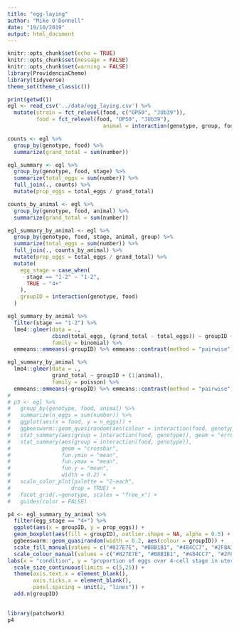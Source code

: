 ```yaml
---
title: "egg-laying"
author: "Mike O'Donnell"
date: "19/10/2019"
output: html_document
---
```

```r
knitr::opts_chunk$set(echo = TRUE)
knitr::opts_chunk$set(message = FALSE)
knitr::opts_chunk$set(warning = FALSE)
library(ProvidenciaChemo)
library(tidyverse)
theme_set(theme_classic())
```

```r
print(getwd())
egl <- read_csv('../data/egg_laying.csv') %>%
  mutate(strain = fct_relevel(food, c("OP50", "JUb39")),
         food = fct_relevel(food, "OP50", "JUb39"),
                              animal = interaction(genotype, group, food, animal_num))
```

```r
counts <- egl %>%
  group_by(genotype, food) %>%
  summarize(grand_total = sum(number))

egl_summary <- egl %>%
  group_by(genotype, food, stage) %>%
  summarize(total_eggs = sum(number)) %>%
  full_join(., counts) %>%
  mutate(prop_eggs = total_eggs / grand_total)

counts_by_animal <- egl %>%
  group_by(genotype, food, animal) %>%
  summarize(grand_total = sum(number))

egl_summary_by_animal <- egl %>%
  group_by(genotype, food, stage, animal, group) %>%
  summarize(total_eggs = sum(number)) %>%
  full_join(., counts_by_animal) %>%
  mutate(prop_eggs = total_eggs / grand_total) %>%
  mutate(
    egg_stage = case_when(
      stage == "1-2" ~ "1-2",
      TRUE ~ "4+"
    ),
    groupID = interaction(genotype, food)
  )

egl_summary_by_animal %>%
  filter(stage == "1-2") %>%
  lme4::glmer(data = ., 
              cbind(total_eggs, (grand_total - total_eggs)) ~ groupID + (1|animal), 
              family = binomial) %>%
  emmeans::emmeans(~groupID) %>% emmeans::contrast(method = "pairwise")

egl_summary_by_animal %>%
  lme4::glmer(data = ., 
              grand_total ~ groupID + (1|animal), 
              family = poisson) %>%
  emmeans::emmeans(~groupID) %>% emmeans::contrast(method = "pairwise")
# 
# p3 <- egl %>%
#   group_by(genotype, food, animal) %>%
#   summarize(n_eggs = sum(number)) %>%
#   ggplot(aes(x = food, y = n_eggs)) +
#   ggbeeswarm::geom_quasirandom(aes(colour = interaction(food, genotype)), width = 0.2) +
#   stat_summary(aes(group = interaction(food, genotype)), geom = "errorbar", fun.data = "mean_se", width = 0.1) +
#   stat_summary(aes(group = interaction(food, genotype)), 
#                geom = "crossbar", 
#                fun.ymin = "mean", 
#                fun.ymax = "mean", 
#                fun.y = "mean",
#                width = 0.2) +
#   scale_color_plot(palette = "2-each", 
#                   drop = TRUE) +
#   facet_grid(.~genotype, scales = "free_x") +
#   guides(color = FALSE)

p4 <- egl_summary_by_animal %>%
  filter(egg_stage == "4+") %>%
  ggplot(aes(x = groupID, y = prop_eggs)) +
  geom_boxplot(aes(fill = groupID), outlier.shape = NA, alpha = 0.5) +
  ggbeeswarm::geom_quasirandom(width = 0.2, aes(colour = groupID)) +
  scale_fill_manual(values = c("#827E7E", "#B8B1B1", "#484CC7", "#2F8A34")) +
  scale_colour_manual(values = c("#827E7E", "#B8B1B1", "#484CC7", "#2F8A34")) +
labs(x = "condition", y = "proportion of eggs over 4-cell stage in utero")+
  scale_size_continuous(limits = c(5,25)) +
  theme(axis.text.x = element_blank(),
        axis.ticks.x = element_blank(),
        panel.spacing = unit(2, "lines")) +
  add.n(groupID)
  

library(patchwork)
p4
```


